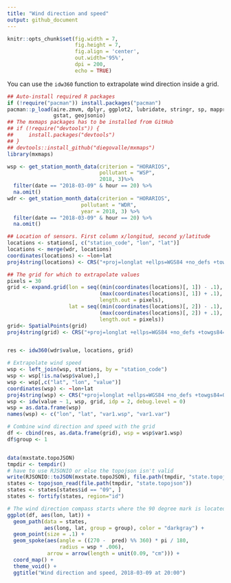 ```yaml
---
title: "Wind direction and speed"
output: github_document
---
```


```r
knitr::opts_chunk$set(fig.width = 7, 
                      fig.height = 7,
                      fig.align = 'center',
                      out.width='95%', 
                      dpi = 200,
                      echo = TRUE)
```

You can use the ```idw360``` function to extrapolate wind direction inside a grid.

```r
## Auto-install required R packages
if (!require("pacman")) install.packages("pacman")
pacman::p_load(aire.zmvm, dplyr, ggplot2, lubridate, stringr, sp, mapproj,
               gstat, geojsonio)
## The mxmaps packages has to be installed from GitHub
## if (!require("devtools")) {
##     install.packages("devtools")
## }
## devtools::install_github("diegovalle/mxmaps")
library(mxmaps)

wsp <- get_station_month_data(criterion = "HORARIOS",
                              pollutant = "WSP",
                              2018, 3)%>%
  filter(date == "2018-03-09" & hour == 20) %>%
  na.omit()
wdr <- get_station_month_data(criterion = "HORARIOS", 
                        pollutant = "WDR", 
                        year = 2018, 3) %>%
  filter(date == "2018-03-09" & hour == 20) %>%
  na.omit()

## Location of sensors. First column x/longitud, second y/latitude
locations <- stations[, c("station_code", "lon", "lat")]
locations <- merge(wdr, locations)
coordinates(locations) <- ~lon+lat
proj4string(locations) <- CRS("+proj=longlat +ellps=WGS84 +no_defs +towgs84=0,0,0")

## The grid for which to extrapolate values
pixels = 30
grid <- expand.grid(lon = seq((min(coordinates(locations)[, 1]) - .1),
                              (max(coordinates(locations)[, 1]) + .1),
                              length.out = pixels),
                    lat = seq((min(coordinates(locations)[, 2]) - .1),
                              (max(coordinates(locations)[, 2]) + .1),
                              length.out = pixels))
grid<- SpatialPoints(grid)
proj4string(grid) <- CRS("+proj=longlat +ellps=WGS84 +no_defs +towgs84=0,0,0")


res <- idw360(wdr$value, locations, grid)

# Extrapolate wind speed
wsp <- left_join(wsp, stations, by = "station_code")
wsp <- wsp[!is.na(wsp$value),]
wsp <- wsp[,c("lat", "lon", "value")]
coordinates(wsp) <- ~lon+lat
proj4string(wsp) <- CRS("+proj=longlat +ellps=WGS84 +no_defs +towgs84=0,0,0")
wsp <- idw(value ~ 1, wsp, grid, idp = 2, debug.level = 0)
wsp = as.data.frame(wsp)
names(wsp) <- c("lon", "lat", "var1.wsp", "var1.var")

# Combine wind direction and speed with the grid
df <- cbind(res, as.data.frame(grid), wsp = wsp$var1.wsp)
df$group <- 1


data(mxstate.topoJSON)
tmpdir <- tempdir()
# have to use RJSONIO or else the topojson isn't valid
write(RJSONIO::toJSON(mxstate.topoJSON), file.path(tmpdir, "state.topojson"))
states <- topojson_read(file.path(tmpdir, "state.topojson"))
states <- states[states$id == "09", ]
states <- fortify(states, region="id")

# The wind direction compass starts where the 90 degree mark is located
ggplot(df, aes(lon, lat)) +
  geom_path(data = states,
            aes(long, lat, group = group), color = "darkgray") +
  geom_point(size = .1) +
  geom_spoke(aes(angle = ((270 -  pred) %% 360) * pi / 180,
                 radius = wsp * .006),
             arrow = arrow(length = unit(0.09, "cm"))) +
  coord_map() +
  theme_void() + 
  ggtitle("Wind direction and speed, 2018-03-09 at 20:00")
```
